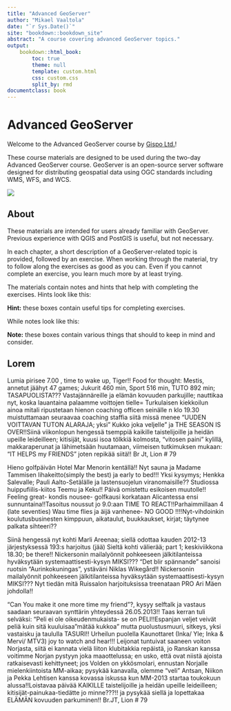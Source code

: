 ```yaml
---
title: "Advanced GeoServer"
author: "Mikael Vaaltola"
date: "`r Sys.Date()`"
site: "bookdown::bookdown_site"
abstract: "A course covering advanced GeoServer topics."
output:
    bookdown::html_book:
        toc: true
        theme: null
        template: custom.html
        css: custom.css
        split_by: rmd
documentclass: book
---
```


# Advanced GeoServer

Welcome to the Advanced GeoServer course by [Gispo Ltd.](https://gispo.fi)!

These course materials are designed to be used during the two-day Advanced GeoServer course.
GeoServer is an open-source server software designed for distributing geospatial data using OGC standards including WMS, WFS, and WCS.

![](img/gs_logo.png)

## About

These materials are intended for users already familiar with GeoServer.
Previous experience with QGIS and PostGIS is useful, but not necessary.

In each chapter, a short description of a GeoServer-related topic is provided, followed by an exercise.
When working through the material, try to follow along the exercises as good as you can.
Even if you cannot complete an exercise, you learn much more by at least trying.

The materials contain notes and hints that help with completing the exercises.
Hints look like this:

:::{.hint-box}
**Hint:** these boxes contain useful tips for completing exercises.
:::

While notes look like this:

:::{.note-box}
**Note:** these boxes contain various things that should to keep in mind and consider.
:::

## Lorem

Lumia pirisee 7.00 , time to wake up, Tiger!! Food for thought: Mestis, annetut jäähyt 47 games; Jukurit 460 min, Sport 516 min, TUTO 892 min; TASAPUOLISTA??? Vastajännäreille ja elämän kovuuden parkujille; nauttikaa nyt, koska lauantaina palaamme voittojen tielle= Turkulaisen kiekkoilun ainoa mitali ripustetaan hienon coaching officen seinälle n klo 19.30 muistuttamaan seuraavaa coaching staffia siitä missä menee "UUDEN VOITTAVAN TUTON ALARAJA; yksi " Kukko joka veljelle" ja THE SEASON IS OVER!!Siinä viikonlopun hengessä tsemppiä kaikille taistelijoille ja heidän upeille leideilleen; kitisijät, kuusi isoa tölkkiä kolmosta, "vitosen paini" kylillä, makkaraperunat ja lähimetsään huutamaan, viimeisen tutkimuksen mukaan: "IT HELPS my FRIENDS" joten repikää siitä!! Br Jt, Lion # 79

Hieno golfpäivän Hotel Mar Menorin kentällä!! Nyt sauna ja Madame Tammisen lihakeitto(simply the best) ja early to bed!!! Yksi kysymys; Henkka Salevalle; Pauli Aalto-Setälälle ja lastensuojelun viranomaisille?? Studiossa huippufiilis-kiitos Teemu ja Keku!! Päivä omistettu esikoisen muutolle!! Feeling great- kondis nousee- golfkausi korkataan Alicantessa ensi sunnuntaina!!Tasoitus noussut jo 9.0:aan TIME TO REACT!!Parhaimmillaan 4 (late seventies) Wau time flies ja äijä vanhenee- NO GOOD !!!!Nyt-vihdoinkin koulutusbusinesten kimppuun, aikataulut, buukkaukset, kirjat; täytynee palkata sihteeri??

Siinä hengessä nyt kohti Marli Areenaa; siellä odottaa kauden 2012-13 järjestyksessä 193:s harjoitus (jää) Sieltä kohti välierää; part 1; keskiviikkona 18.30; be there!! Nickersonin mailalyönnit pohkeeseen jälkitilanteissa hyväksytään systemaattisesti-kysyn MIKSI??? "Det blir spännande" sanoisi ruotsin "Aurinkokuningas", ystäväni Niklas Wikegård!! Nickersonin mailalyönnit pohkeeseen jälkitilanteissa hyväksytään systemaattisesti-kysyn MIKSI??? Nyt tiedän mitä Ruissalon harjoituksissa treenataan PRO Ari Mäen johdolla!!

"Can You make it one more time my friend"?, kysyy selftalk ja vastaus saadaan seuraavan synttärin yhteydessä 26.05.2013!! Taas kerran tuli selväksi: "Peli ei ole oikeudenmukaista- se on PELI!!Espanjan veljet veivät peliä kuin sitä kuuluisaa "mätää kukkoa" mutta puolustusmuuri, sitkeys, yksi vastaisku ja taululla TASURI!! Urheilun puolella Kaunottaret (Inka/ Yle; Inka & Mervi/ MTV3) joy to watch and hear!!! Leijonat tuntuivat saaneen voiton Norjasta, siitä ei kannata vielä liiton klubitakkia repäistä, jo Ranskan kanssa voitimme Norjan pystyyn joka maaottelussa; en usko, että ovat niistä ajoista ratkaisevasti kehittyneet; jos Volden on ykkösmolari, ennustan Norjalle mielenkiintoista MM-aikaa; pysykää kanavalla, olemme "veli" Antsan, Niikon ja Pekka Lehtisen kanssa kovassa iskussa kun MM-2013 startaa toukokuun alussa!!Loistavaa päivää KAIKILLE taistelijoille ja heidän upeille leideilleen; kitisijät-painukaa-tiedätte jo minne???!! ja pysykää siellä ja lopettakaa ELÄMÄN kovuuden parkuminen!! Br.JT, Lion # 79
